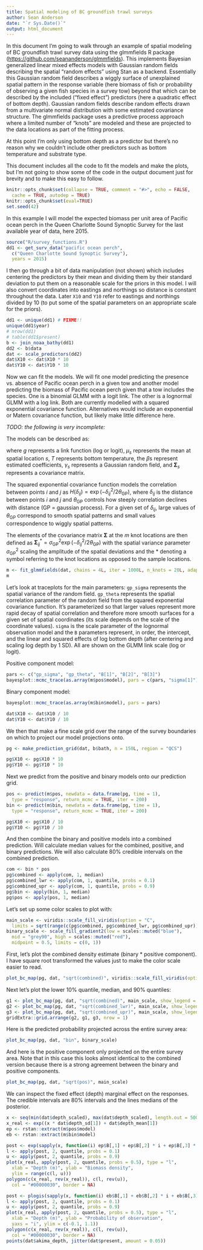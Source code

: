 ```yaml
---
title: Spatial modeling of BC groundfish trawl surveys
author: Sean Anderson
date: "`r Sys.Date()`"
output: html_document
---
```


In this document I'm going to walk through an example of spatial modeling of BC groundfish trawl survey data using the glmmfields R package (<https://github.com/seananderson/glmmfields>). This implements Bayesian generalized linear mixed effects models with Gaussian random fields describing the spatial "random effects" using Stan as a backend. Essentially this Gaussian random field describes a wiggly surface of unexplained spatial pattern in the response variable (here biomass of fish or probability of observing a given fish species in a survey tow) beyond that which can be described by the included ("fixed effect") predictors (here a quadratic effect of bottom depth). Gaussian random fields describe random effects drawn from a multivariate normal distribution with some estimated covariance structure. The glmmfields package uses a predictive process approach where a limited number of "knots" are modeled and these are projected to the data locations as part of the fitting process.

At this point I'm only using bottom depth as a predictor but there's no reason why we couldn't include other predictors such as bottom temperature and substrate type.

This document includes all the code to fit the models and make the plots, but I'm not going to show some of the code in the output document just for brevity and to make this easy to follow.

```r
knitr::opts_chunk$set(collapse = TRUE, comment = "#>", echo = FALSE,
  cache = TRUE, autodep = TRUE)
knitr::opts_chunk$set(eval=TRUE)
set.seed(42)
```

In this example I will model the expected biomass per unit area of Pacific ocean perch in the Queen Charlotte Sound Synoptic Survey for the last available year of data, here 2015.

```r
source("R/survey_functions.R")
dd1 <- get_surv_data("pacific ocean perch",
  c("Queen Charlotte Sound Synoptic Survey"),
  years = 2015)
```

I then go through a bit of data manipulation (not shown) which includes centering the predictors by their mean and dividing them by their standard deviation to put them on a reasonable scale for the priors in this model. I will also convert coordinates into eastings and northings so distance is constant throughout the data. Later `X10` and `Y10` refer to eastings and northings divided by 10 (to put some of the spatial parameters on an appropriate scale for the priors).

```r
dd1 <- unique(dd1) # FIXME!!
unique(dd1$year)
# nrow(dd1)
# table(dd1$present)
b <- join_noaa_bathy(dd1)
dd2 <- b$data
dat <- scale_predictors(dd2)
dat$X10 <- dat$X10 * 10
dat$Y10 <- dat$Y10 * 10
```

Now we can fit the models. We will fit one model predicting the presence vs. absence of Pacific ocean perch in a given tow and another model predicting the biomass of Pacific ocean perch given that a tow includes the species. One is a binomial GLMM with a logit link. The other is a lognormal GLMM with a log link. Both are currently modelled with a squared exponential covariance function. Alternatives would include an exponential or Matern covariance function, but likely make little difference here.

*TODO: the following is very incomplete:*

The models can be described as: 

\begin{align} 
g(\mu_{s}) &= \beta_0 + \beta_1 T + \beta_2 T^2 + \gamma_{s,t}, \\
  \gamma_{s} &\sim \mathrm{MVN}\left(0, \mathbf{\Sigma}_{s}\right),
\end{align}

where $g$ represents a link function (log or logit), $\mu_{s}$ represents the mean at spatial location $s$, $T$ represents bottom temperature, the $\beta$s represent estimated coefficients, $\gamma_{s}$ represents a Gaussian random field, and $\mathbf{\Sigma}_{s}$ represents a covariance matrix.

The squared exponential covariance function models the
correlation between points $i$ and $j$ as $H(\delta_{ij}) = \exp
\left(- \delta_{ij}^2 / 2 \theta_{\mathrm{GP}} \right)$, where $\delta_{ij}$ is the
distance between points $i$ and $j$ and $\theta_{\mathrm{GP}}$ controls how steeply correlation
declines with distance (GP = gaussian process). For a given set of $\delta_{ij}$, large values of $\theta_{\mathrm{GP}}$
correspond to smooth spatial patterns and small values correspondence to wiggly
spatial patterns.

The elements of the covariance matrix $\mathbf{\Sigma}$ at the $m$ knot locations are
then defined as 
$\mathbf{\Sigma}_{ij}^* = \sigma_{\mathrm{GP}}^2 \exp \left( -\delta_{ij}^2 / 2 \theta_{\mathrm{GP}} \right)$ with the spatial variance parameter $\sigma_{\mathrm{GP}}^2$ scaling the amplitude of the spatial
deviations and the $*$ denoting a symbol referring to the knot locations as opposed to
the sample locations.



```r
m <- fit_glmmfields(dat, chains = 4L, iter = 1000L, n_knots = 20L, adapt_delta = 0.9)
m
```

Let's look at traceplots for the main parameters: `gp_sigma` represents the spatial variance of the random field. `gp_theta` represents the spatial correlation parameter of the random field from the squared exponential covariance function. It's parameterized so that larger values represent more rapid decay of spatial correlation and therefore more smooth surfaces for a given set of spatial coordinates (its scale depends on the scale of the coordinate values). `sigma` is the scale parameter of the lognormal observation model and the `B` parameters represent, in order, the intercept, and the linear and squared effects of log bottom depth (after centering and scaling log depth by 1 SD). All are shown on the GLMM link scale (log or logit).

Positive component model:

```r
pars <- c("gp_sigma", "gp_theta", "B[1]", "B[2]", "B[3]")
bayesplot::mcmc_trace(as.array(m$pos$model), pars = c(pars, "sigma[1]"))
```
 
Binary component model:

```r
bayesplot::mcmc_trace(as.array(m$bin$model), pars = pars)
```

```r
dat$X10 <- dat$X10 / 10
dat$Y10 <- dat$Y10 / 10
```

We then that make a fine scale grid over the range of the survey boundaries on which to project our model projections onto.

```r
pg <- make_prediction_grid(dat, b$bath, n = 150L, region = "QCS")
```

```r
pg$X10 <- pg$X10 * 10
pg$Y10 <- pg$Y10 * 10
```

Next we predict from the positive and binary models onto our prediction grid.

```r
pos <- predict(m$pos, newdata = data.frame(pg, time = 1),
  type = "response", return_mcmc = TRUE, iter = 200)
bin <- predict(m$bin, newdata = data.frame(pg, time = 1),
  type = "response", return_mcmc = TRUE, iter = 200)
```

```r
pg$X10 <- pg$X10 / 10
pg$Y10 <- pg$Y10 / 10
```

And then combine the binary and positive models into a combined prediction. Will calculate median values for the combined, positive, and binary predictions. We will also calculate 80% credible intervals on the combined prediction.

```r
com <- bin * pos
pg$combined <- apply(com, 1, median)
pg$combined_lwr <- apply(com, 1, quantile, probs = 0.1)
pg$combined_upr <- apply(com, 1, quantile, probs = 0.9)
pg$bin <- apply(bin, 1, median)
pg$pos <- apply(pos, 1, median)
```

Let's set up some color scales to plot with:

```r
main_scale <- viridis::scale_fill_viridis(option = "C", 
  limits = sqrt(range(c(pg$combined, pg$combined_lwr, pg$combined_upr))))
binary_scale <- scale_fill_gradient2(low = scales::muted("blue"), 
  mid = "grey90", high = scales::muted("red"), 
  midpoint = 0.5, limits = c(0, 1))
```

First, let's plot the combined density estimate (binary * positive component). I have square root transformed the values just to make the color scale easier to read. 

```r
plot_bc_map(pg, dat, "sqrt(combined)", viridis::scale_fill_viridis(option = "D"))
```

Next let's plot the lower 10% quantile, median, and 90% quantiles:

```r
g1 <- plot_bc_map(pg, dat, "sqrt(combined)", main_scale, show_legend = FALSE)
g2 <- plot_bc_map(pg, dat, "sqrt(combined_lwr)", main_scale, show_legend = FALSE)
g3 <- plot_bc_map(pg, dat, "sqrt(combined_upr)", main_scale, show_legend = FALSE)
gridExtra::grid.arrange(g2, g1, g3, nrow = 1)
```

Here is the predicted probability projected across the entire survey area:

```r
plot_bc_map(pg, dat, "bin", binary_scale)
```

And here is the positive component only projected on the entire survey area. Note that in this case this looks almost identical to the combined version because there is a strong agreement between the binary and positive components.

```r
plot_bc_map(pg, dat, "sqrt(pos)", main_scale)
```

We can inspect the fixed effect (depth) marginal effect on the responses. The credible intervals are 80% intervals and the lines medians of the posterior.

```r
x <- seq(min(dat$depth_scaled), max(dat$depth_scaled), length.out = 500L)
x_real <- exp((x * dat$depth_sd[1]) + dat$depth_mean[1])
ep <- rstan::extract(m$pos$model)
eb <- rstan::extract(m$bin$model)

post <- exp(sapply(x, function(i) ep$B[,1] + ep$B[,2] * i + ep$B[,3] * i^2))
l <- apply(post, 2, quantile, probs = 0.1)
u <- apply(post, 2, quantile, probs = 0.9)
plot(x_real, apply(post, 2, quantile, probs = 0.5), type = "l", 
  xlab = "Depth (m)", ylab = "Biomass density",
  ylim = range(c(l, u)))
polygon(c(x_real, rev(x_real)), c(l, rev(u)),
  col = "#00000030", border = NA)

post <- plogis(sapply(x, function(i) eb$B[,1] + eb$B[,2] * i + eb$B[,3] * i^2))
l <- apply(post, 2, quantile, probs = 0.1)
u <- apply(post, 2, quantile, probs = 0.9)
plot(x_real, apply(post, 2, quantile, probs = 0.5), type = "l", 
  xlab = "Depth (m)", ylab = "Probability of observation",
  yaxs = "i", ylim = c(-0.1, 1.1))
polygon(c(x_real, rev(x_real)), c(l, rev(u)),
  col = "#00000030", border = NA)
points(dat$akima_depth, jitter(dat$present, amount = 0.05))
```